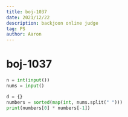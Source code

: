 ```yaml
---
title: boj-1037
date: 2021/12/22
description: backjoon online judge
tag: PS
author: Aaron
---
```


# boj-1037

```python
n = int(input())
nums = input()

d = {}
numbers = sorted(map(int, nums.split(" ")))
print(numbers[0] * numbers[-1])
```
